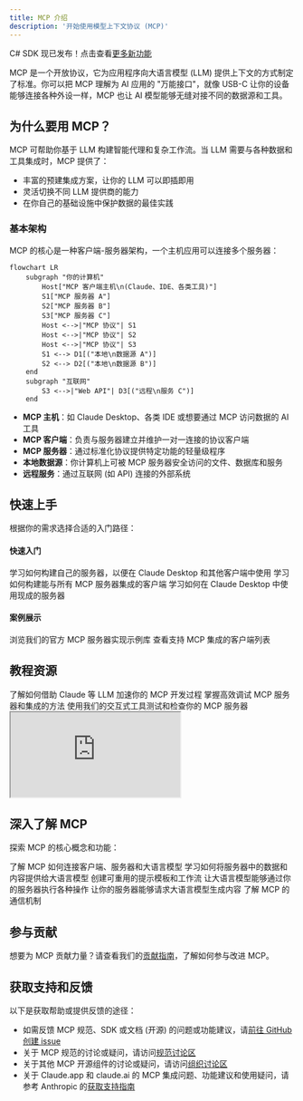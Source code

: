 ```yaml
---
title: MCP 介绍
description: '开始使用模型上下文协议 (MCP)'
---
```


<Note>C# SDK 现已发布！点击查看[更多新功能](/development/updates)</Note>

MCP 是一个开放协议，它为应用程序向大语言模型 (LLM) 提供上下文的方式制定了标准。你可以把 MCP 理解为 AI 应用的 "万能接口"，就像 USB-C 让你的设备能够连接各种外设一样，MCP 也让 AI 模型能够无缝对接不同的数据源和工具。

## 为什么要用 MCP？

MCP 可帮助你基于 LLM 构建智能代理和复杂工作流。当 LLM 需要与各种数据和工具集成时，MCP 提供了：
- 丰富的预建集成方案，让你的 LLM 可以即插即用
- 灵活切换不同 LLM 提供商的能力
- 在你自己的基础设施中保护数据的最佳实践

### 基本架构

MCP 的核心是一种客户端-服务器架构，一个主机应用可以连接多个服务器：

```mermaid
flowchart LR
    subgraph "你的计算机"
        Host["MCP 客户端主机\n(Claude、IDE、各类工具)"]
        S1["MCP 服务器 A"]
        S2["MCP 服务器 B"]
        S3["MCP 服务器 C"]
        Host <-->|"MCP 协议"| S1
        Host <-->|"MCP 协议"| S2
        Host <-->|"MCP 协议"| S3
        S1 <--> D1[("本地\n数据源 A")]
        S2 <--> D2[("本地\n数据源 B")]
    end
    subgraph "互联网"
        S3 <-->|"Web API"| D3[("远程\n服务 C")]
    end
```

- **MCP 主机**：如 Claude Desktop、各类 IDE 或想要通过 MCP 访问数据的 AI 工具
- **MCP 客户端**：负责与服务器建立并维护一对一连接的协议客户端
- **MCP 服务器**：通过标准化协议提供特定功能的轻量级程序
- **本地数据源**：你计算机上可被 MCP 服务器安全访问的文件、数据库和服务
- **远程服务**：通过互联网 (如 API) 连接的外部系统

## 快速上手

根据你的需求选择合适的入门路径：

#### 快速入门
<CardGroup cols={2}>
  <Card
    title="服务器开发者指南"
    icon="bolt"
    href="/quickstart/server"
  >
    学习如何构建自己的服务器，以便在 Claude Desktop 和其他客户端中使用
  </Card>
  <Card
    title="客户端开发者指南"
    icon="bolt"
    href="/quickstart/client"
  >
    学习如何构建能与所有 MCP 服务器集成的客户端
  </Card>
  <Card
    title="Claude Desktop 用户指南"
    icon="bolt"
    href="/quickstart/user"
  >
    学习如何在 Claude Desktop 中使用现成的服务器
  </Card>
</CardGroup>

#### 案例展示
<CardGroup cols={2}>
  <Card
    title="服务器示例"
    icon="grid"
    href="/examples"
  >
    浏览我们的官方 MCP 服务器实现示例库
  </Card>
  <Card
    title="客户端示例"
    icon="cubes"
    href="/clients"
  >
    查看支持 MCP 集成的客户端列表
  </Card>
</CardGroup>

## 教程资源

<CardGroup cols={2}>
  <Card
    title="用 LLM 开发 MCP"
    icon="comments"
    href="/tutorials/building-mcp-with-llms"
  >
    了解如何借助 Claude 等 LLM 加速你的 MCP 开发过程
  </Card>
  <Card
  title="调试技巧"
  icon="bug"
  href="/docs/tools/debugging">
    掌握高效调试 MCP 服务器和集成的方法
  </Card>
  <Card
    title="MCP 检查工具"
    icon="magnifying-glass"
    href="/docs/tools/inspector"
  >
    使用我们的交互式工具测试和检查你的 MCP 服务器
  </Card>
  <Card
    title="MCP 实战教学（2小时视频）"
    icon="person-chalkboard"
    href="https://www.youtube.com/watch?v=kQmXtrmQ5Zg"
  >
    <iframe src="https://www.youtube.com/embed/kQmXtrmQ5Zg"> </iframe>
  </Card>
</CardGroup>

## 深入了解 MCP

探索 MCP 的核心概念和功能：

<CardGroup cols={2}>
  <Card
    title="架构设计"
    icon="sitemap"
    href="/docs/concepts/architecture"
  >
    了解 MCP 如何连接客户端、服务器和大语言模型
  </Card>
  <Card
    title="资源管理"
    icon="database"
    href="/docs/concepts/resources"
  >
    学习如何将服务器中的数据和内容提供给大语言模型
  </Card>
  <Card
    title="提示系统"
    icon="message"
    href="/docs/concepts/prompts"
  >
    创建可重用的提示模板和工作流
  </Card>
  <Card
    title="工具功能"
    icon="wrench"
    href="/docs/concepts/tools"
  >
    让大语言模型能够通过你的服务器执行各种操作
  </Card>
  <Card
    title="采样机制"
    icon="robot"
    href="/docs/concepts/sampling"
  >
    让你的服务器能够请求大语言模型生成内容
  </Card>
  <Card
    title="传输层"
    icon="network-wired"
    href="/docs/concepts/transports"
  >
    了解 MCP 的通信机制
  </Card>
</CardGroup>

## 参与贡献

想要为 MCP 贡献力量？请查看我们的[贡献指南](/development/contributing)，了解如何参与改进 MCP。

## 获取支持和反馈

以下是获取帮助或提供反馈的途径：

- 如需反馈 MCP 规范、SDK 或文档 (开源) 的问题或功能建议，请[前往 GitHub 创建 issue](https://github.com/modelcontextprotocol)
- 关于 MCP 规范的讨论或疑问，请访问[规范讨论区](https://github.com/modelcontextprotocol/specification/discussions)
- 关于其他 MCP 开源组件的讨论或疑问，请访问[组织讨论区](https://github.com/orgs/modelcontextprotocol/discussions)
- 关于 Claude.app 和 claude.ai 的 MCP 集成问题、功能建议和使用疑问，请参考 Anthropic 的[获取支持指南](https://support.anthropic.com/en/articles/9015913-how-to-get-support)
